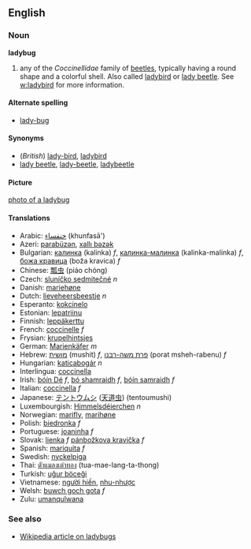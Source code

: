 ==English==
===Noun===
'''ladybug'''

# any of the ''Coccinellidae'' family of [[beetle]]s, typically having a round shape and a colorful shell.  Also called [[ladybird]] or [[lady beetle]].  See [[w:ladybird]] for more information.

====Alternate spelling====
* [[lady-bug]]

====Synonyms====
* (''British'') [[lady-bird]], [[ladybird]]
* [[lady beetle]], [[lady-beetle]], [[ladybeetle]]

====Picture====
[[image:ladybug1.jpg|photo of a ladybug]]

====Translations====
*Arabic: [[خنفساء]] (khunfasā')
*Azeri: [[parabüzən]], [[xallı bəzək]]
*Bulgarian: [[калинка]] (kalinka) ''f'', [[калинка-малинка]] (kalinka-malinka) ''f'', [[божа кравица]] (boža kravica) ''f''
*Chinese: [[瓢虫]] (piáo chóng)
*Czech: [[sluníčko sedmitečné]] ''n''
*Danish: [[mariehøne]]
*Dutch: [[lieveheersbeestje]] ''n''
*Esperanto: [[kokcinelo]]
*Estonian: [[lepatriinu]]
*Finnish: [[leppäkerttu]]
*French: [[coccinelle]] ''f''
*Frysian: [[krupelhintsjes]]
*German: [[Marienkäfer]] ''m''
*Hebrew: [[מושית]] (mushit) ''f'', [[פרת משה-רבנו]] (porat msheh-rabenu) ''f''
*Hungarian: [[katicabogár]] ''n''
*Interlingua: [[coccinella]]
*Irish: [[bóín Dé]] ''f'', [[bó shamraidh]] ''f'', [[bóín samraidh]] ''f''
*Italian: [[coccinella]] ''f''
*Japanese: [[テントウムシ]] ([[天道虫]]) (tentoumushi)
*Luxembourgish: [[Himmelsdéierchen]] ''n''
*Norwegian: [[marifly]], [[marihøne]]
*Polish: [[biedronka]] ''f''
*Portuguese: [[joaninha]] ''f''
*Slovak: [[lienka]] ''f''  [[pánbožkova kravička]] ''f''
*Spanish: [[mariquita]] ''f''
*Swedish: [[nyckelpiga]]
*Thai: [[ตัาแมลงเต่าทอง]] (tua-mae-lang-ta-thong)
*Turkish: [[uğur böceği]]
*Vietnamese: [[người hiền]], [[nhu-nhược]]
*Welsh: [[buwch goch gota]] ''f''
*Zulu: [[umanqulwana]]

===See also===
*[[w:ladybird|Wikipedia article on ladybugs]]